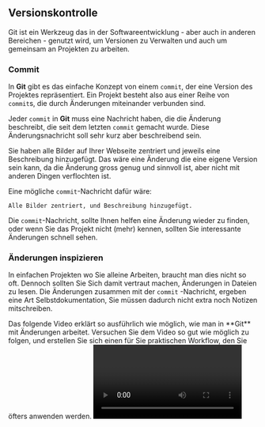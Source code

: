 
<Chapter>

## Versionskontrolle

Git ist ein Werkzeug das in der Softwareentwicklung - aber auch in anderen
Bereichen - genutzt wird, um Versionen zu Verwalten und auch um gemeinsam an
Projekten zu arbeiten.

### Commit

In **Git** gibt es das einfache Konzept von einem `commit`, der eine Version des
Projektes repräsentiert. Ein Projekt besteht also aus einer Reihe von `commit`s,
die durch Änderungen miteinander verbunden sind.

Jeder `commit` in **Git** muss eine Nachricht haben, die die Änderung
beschreibt, die seit dem letzten `commit` gemacht wurde. Diese
Änderungsnachricht soll sehr kurz aber beschreibend sein.

<Example title="Beispiel: Commit-Nachricht">

Sie haben alle Bilder auf Ihrer Webseite zentriert und jeweils eine Beschreibung
hinzugefügt. Das wäre eine Änderung die eine eigene Version sein kann, da die
Änderung gross genug und sinnvoll ist, aber nicht mit anderen Dingen verflochten
ist.

Eine mögliche `commit`-Nachricht dafür wäre:

```text
Alle Bilder zentriert, und Beschreibung hinzugefügt.
```

</Example>

Die `commit`-Nachricht, sollte Ihnen helfen eine Änderung wieder zu finden, oder
wenn Sie das Projekt nicht (mehr) kennen, sollten Sie interessante Änderungen
schnell sehen.

### Änderungen inspizieren

In einfachen Projekten wo Sie alleine Arbeiten, braucht man dies nicht so oft.
Dennoch sollten Sie Sich damit vertraut machen, Änderungen in Dateien zu lesen.
Die Änderungen zusammen mit der `commit` -Nachricht, ergeben eine Art
Selbstdokumentation, Sie müssen dadurch nicht extra noch Notizen mitschreiben.

<Example title="Beispiel: Änderungen anschauen">
  Das folgende Video erklärt so ausführlich wie möglich, wie man in **Git** mit
  Änderungen arbeitet. Versuchen Sie dem Video so gut wie möglich zu folgen, und
  erstellen Sie sich einen für Sie praktischen Workflow, den Sie öfters anwenden
  werden.
  <Video url="XQvyb2lJZOc" />
</Example>

</Chapter>
